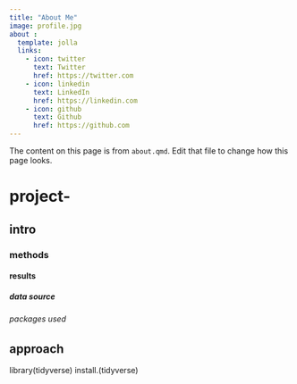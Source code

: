 ```yaml
---
title: "About Me"
image: profile.jpg
about :
  template: jolla
  links:
    - icon: twitter
      text: Twitter
      href: https://twitter.com
    - icon: linkedin
      text: LinkedIn
      href: https://linkedin.com
    - icon: github
      text: Github
      href: https://github.com
---
```


The content on this page is from `about.qmd`. Edit that file to change how this page looks.

# project-

## intro

### methods

#### results

##### data source

###### packages used

## approach

library(tidyverse) install.(tidyverse)
